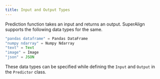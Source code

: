 ```yaml
---
title: Input and Output Types
---
```


Prediction function takes an input and returns an output. SuperAlign supports the following data types for the same.

```javascript
"pandas dataframe" = Pandas DataFrame
"numpy ndarray" = Numpy Ndarray
"text" = Text
"image" = Image
"json" = JSON
```

These data types can be specified while defining the `Input` and `Output` in the `Predictor` class.
